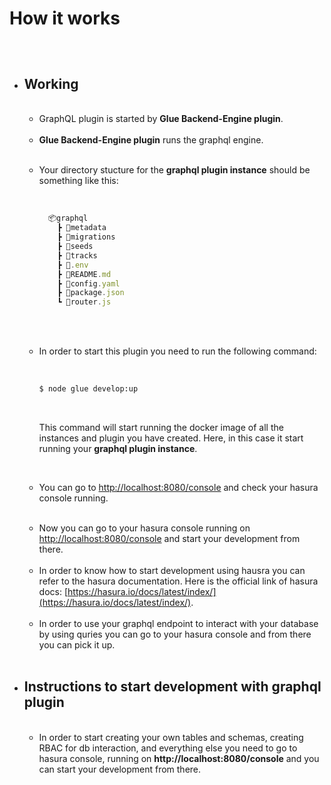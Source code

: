 
<Meta pageTitle="How It Works | Graphql" description="How It Works | Graphql." />






# How it works

##

<br/>

* ## Working

  <br/>

  * GraphQL plugin is started by **Glue Backend-Engine plugin**.
  
  <br/>
  
  * **Glue Backend-Engine plugin** runs the graphql engine.
  
  <br/>

  * Your directory stucture for the **graphql plugin instance** should be something
    like this:

    <br/>

    ```jsx
      📦graphql
        ┣ 📂metadata
        ┣ 📂migrations
        ┣ 📂seeds
        ┣ 📂tracks
        ┣ 📜.env
        ┣ 📜README.md
        ┣ 📜config.yaml
        ┣ 📜package.json
        ┗ 📜router.js
    ```
  <br/>
  <br/>
  
  * In order to start this plugin you need to run the following command:

    <br/>
  
    ```bash
    $ node glue develop:up
    ```
    <br/>

    This command will start running the docker image of all the instances 
    and plugin you have created. Here, in this case it start running your
    **graphql plugin instance**.
      
    
    <br/>
    
      
  * You can go to [http://localhost:8080/console](http://localhost:8080/console) and check your hasura console running.
  
  <br/>
  
  * Now you can go to your hasura console running on [http://localhost:8080/console](http://localhost:8080/console) and start your development from there.
  
  <br/>
  
  * In order to know how to start development using hausra you can refer to the hasura documentation. Here is the official link of hasura docs:
  [https://hasura.io/docs/latest/index/](https://hasura.io/docs/latest/index/).
  
  <br/>
  
  
  * In order to use your graphql endpoint to interact with your database by using quries you can go to your hasura console and from there you can pick it up.
  
  <br/>

* ## Instructions to start development with graphql plugin

  <br/>

  * In order to start creating your own tables and schemas, creating RBAC for db interaction, and everything else you need to go to hasura console,
    running on **http://localhost:8080/console** and you can start your development from there.
